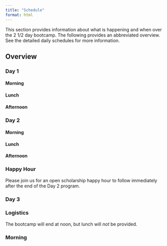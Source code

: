 ```yaml
---
title: "Schedule"
format: html
---
```


This section provides information about what is happening and when over the 2 1/2 day bootcamp.
The following provides an abbreviated overview.
See the detailed daily schedules for more information.

## Overview

### Day 1

#### Morning

#### Lunch

#### Afternoon

### Day 2

#### Morning

#### Lunch

#### Afternoon

::: {.callout-important}
### Happy Hour
Please join us for an open scholarship happy hour to follow immediately after the end of the Day 2 program.
:::

### Day 3

::: {.callout-important}
### Logistics
The bootcamp will end at noon, but lunch will *not* be provided.
:::

### Morning
